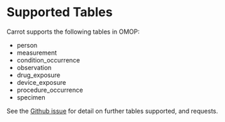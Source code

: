 # Supported Tables

Carrot supports the following tables in OMOP:

- person
- measurement
- condition_occurrence
- observation
- drug_exposure
- device_exposure
- procedure_occurrence
- specimen

See the [Github issue](https://github.com/Health-Informatics-UoN/carrot-mapper/issues/812) for detail on further tables supported, and requests.
